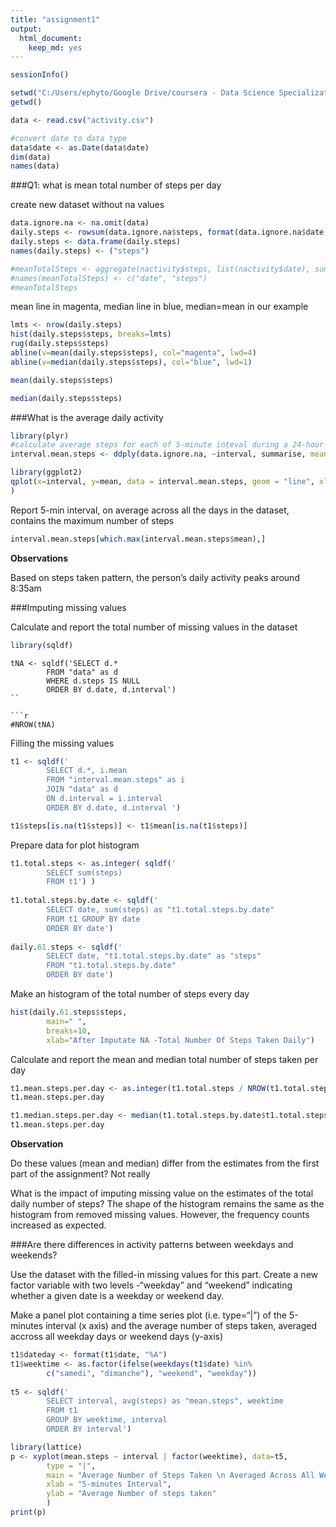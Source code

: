 ```yaml
---
title: "assignment1"
output: 
  html_document: 
    keep_md: yes
---
```


````r
sessionInfo()
````

```r
setwd("C:/Users/ephyto/Google Drive/coursera - Data Science Specialization/5 Reproducible Research/week 2 assignment/repdata-data-activity")
getwd()
```
```r
data <- read.csv("activity.csv")

#convert date to data type
data$date <- as.Date(data$date)
dim(data)
names(data)
```
###Q1: what is mean total number of steps per day

create new dataset without na values
```r
data.ignore.na <- na.omit(data)
daily.steps <- rowsum(data.ignore.na$steps, format(data.ignore.na$date, '%Y-%m-%d'))
daily.steps <- data.frame(daily.steps)
names(daily.steps) <- ("steps")

#meanTotalSteps <- aggregate(nactivity$steps, list(nactivity$date), sum)
#names(meanTotalSteps) <- c("date", "steps")
#meanTotalSteps
```
mean line in magenta, median line in blue, median=mean in our example
```r
lmts <- nrow(daily.steps)
hist(daily.steps$steps, breaks=lmts)
rug(daily.steps$steps)
abline(v=mean(daily.steps$steps), col="magenta", lwd=4)
abline(v=median(daily.steps$steps), col="blue", lwd=1)
```
```r
mean(daily.steps$steps)
```
```r
median(daily.steps$steps)
```

###What is the average daily activity
```r
library(plyr)
#calculate average steps for each of 5-minute inteval during a 24-hour period
interval.mean.steps <- ddply(data.ignore.na, ~interval, summarise, mean=mean(steps))
```
```r
library(ggplot2)
qplot(x=interval, y=mean, data = interval.mean.steps, geom = "line", xlab="5 minutes inteval", ylab="Number of Step Count", main="Average Number of Steps Across All Days"
)
```

Report 5-min interval, on average across all the days in the dataset, contains the maximum number of steps

```r
interval.mean.steps[which.max(interval.mean.steps$mean),]
```

**Observations**

Based on steps taken pattern, the person's daily activity peaks around 8:35am

###Imputing missing values

Calculate and report the total number of missing values in the dataset

```r
library(sqldf)
```
```
tNA <- sqldf('SELECT d.* 
        FROM "data" as d
        WHERE d.steps IS NULL 
        ORDER BY d.date, d.interval')
``

```r
#NROW(tNA)
```

Filling the missing values

```r
t1 <- sqldf('
        SELECT d.*, i.mean 
        FROM "interval.mean.steps" as i 
        JOIN "data" as d 
        ON d.interval = i.interval 
        ORDER BY d.date, d.interval ')

t1$steps[is.na(t1$steps)] <- t1$mean[is.na(t1$steps)]
```

Prepare data for plot histogram

```r
t1.total.steps <- as.integer( sqldf('
        SELECT sum(steps) 
        FROM t1') )
        
t1.total.steps.by.date <- sqldf('
        SELECT date, sum(steps) as "t1.total.steps.by.date" 
        FROM t1 GROUP BY date 
        ORDER BY date')
        
daily.61.steps <- sqldf('
        SELECT date, "t1.total.steps.by.date" as "steps" 
        FROM "t1.total.steps.by.date" 
        ORDER BY date')
```

Make an histogram of the total number of steps every day

```r
hist(daily.61.steps$steps,
        main=" ", 
        breaks=10, 
        xlab="After Imputate NA -Total Number Of Steps Taken Daily")
```

Calculate and report the mean and median total number of steps taken per day

```r
t1.mean.steps.per.day <- as.integer(t1.total.steps / NROW(t1.total.steps.by.date))
t1.mean.steps.per.day
```

```r
t1.median.steps.per.day <- median(t1.total.steps.by.date$t1.total.steps.by.date)
t1.mean.steps.per.day
```
**Observation**

Do these values (mean and median) differ from the estimates from the first part of the assignment? Not really

What is the impact of imputing missing value on the estimates of the total daily number of steps? The shape of the histogram remains the same as the histogram from removed missing values. However, the frequency counts increased as expected.

###Are there differences in activity patterns between weekdays and weekends?

Use the dataset with the filled-in missing values for this part. Create a new factor variable with two levels -"weekday" and "weekend" indicating whether a given date is a weekday or weekend day.

Make  a panel plot containing a time series plot (i.e. type="|") of the 5-minutes interval (x axis) and the average number of steps taken, averaged accross all weekday days or weekend days (y-axis)

```r
t1$dateday <- format(t1$date, "%A")
t1$weektime <- as.factor(ifelse(weekdays(t1$date) %in%
        c("samedi", "dimanche"), "weekend", "weekday"))
        
t5 <- sqldf('
        SELECT interval, avg(steps) as "mean.steps", weektime             
        FROM t1 
        GROUP BY weektime, interval 
        ORDER BY interval')
```

```r
library(lattice)
p <- xyplot(mean.steps ~ interval | factor(weektime), data=t5, 
        type = "|", 
        main = "Average Number of Steps Taken \n Averaged Across All Weekdays Days or Weekend Days", 
        xlab = "5-minutes Interval",
        ylab = "Average Number of steps taken"
        )
print(p)
```


